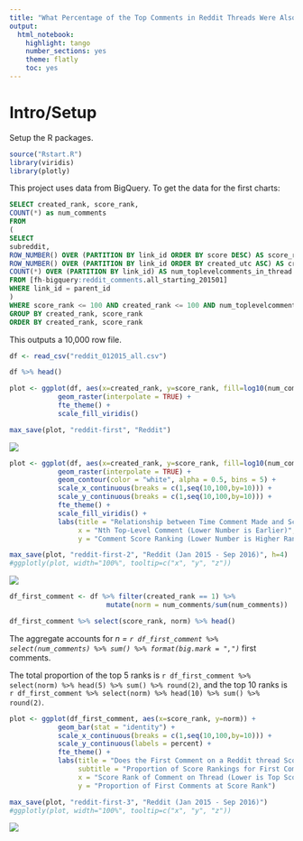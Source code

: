 ```yaml
---
title: "What Percentage of the Top Comments in Reddit Threads Were Also the 1st Comment?"
output: 
  html_notebook: 
    highlight: tango
    number_sections: yes
    theme: flatly
    toc: yes
---
```


# Intro/Setup

Setup the R packages.

```r
source("Rstart.R")
library(viridis)
library(plotly)
```

This project uses data from BigQuery. To get the data for the first charts:

```sql
SELECT created_rank, score_rank,
COUNT(*) as num_comments
FROM
(
SELECT 
subreddit,
ROW_NUMBER() OVER (PARTITION BY link_id ORDER BY score DESC) AS score_rank, 
ROW_NUMBER() OVER (PARTITION BY link_id ORDER BY created_utc ASC) AS created_rank,
COUNT(*) OVER (PARTITION BY link_id) AS num_toplevelcomments_in_thread
FROM [fh-bigquery:reddit_comments.all_starting_201501]
WHERE link_id = parent_id
)
WHERE score_rank <= 100 AND created_rank <= 100 AND num_toplevelcomments_in_thread >= 30
GROUP BY created_rank, score_rank
ORDER BY created_rank, score_rank
```

This outputs a 10,000 row file.

```r
df <- read_csv("reddit_012015_all.csv")

df %>% head()
```

```r
plot <- ggplot(df, aes(x=created_rank, y=score_rank, fill=log10(num_comments))) +
            geom_raster(interpolate = TRUE) +
            fte_theme() +
            scale_fill_viridis()

max_save(plot, "reddit-first", "Reddit")
```

![](reddit-first.png)

```r
plot <- ggplot(df, aes(x=created_rank, y=score_rank, fill=log10(num_comments), z=log10(num_comments))) +
            geom_raster(interpolate = TRUE) +
            geom_contour(color = "white", alpha = 0.5, bins = 5) +
            scale_x_continuous(breaks = c(1,seq(10,100,by=10))) +
            scale_y_continuous(breaks = c(1,seq(10,100,by=10))) +
            fte_theme() +
            scale_fill_viridis() +
            labs(title = "Relationship between Time Comment Made and Score on Reddit",
                 x = "Nth Top-Level Comment (Lower Number is Earlier)",
                 y = "Comment Score Ranking (Lower Number is Higher Rank)")

max_save(plot, "reddit-first-2", "Reddit (Jan 2015 - Sep 2016)", h=4)
#ggplotly(plot, width="100%", tooltip=c("x", "y", "z"))
```

![](reddit-first-2.png)

```r
df_first_comment <- df %>% filter(created_rank == 1) %>%
                        mutate(norm = num_comments/sum(num_comments))

df_first_comment %>% select(score_rank, norm) %>% head()
```

The aggregate accounts for *n = `r df_first_comment %>% select(num_comments) %>% sum() %>% format(big.mark = ",")`* first comments.

The total proportion of the top 5 ranks is `r df_first_comment %>% select(norm) %>% head(5) %>% sum() %>% round(2)`, and the top 10 ranks is `r df_first_comment %>% select(norm) %>% head(10) %>% sum() %>% round(2)`.

```r
plot <- ggplot(df_first_comment, aes(x=score_rank, y=norm)) +
            geom_bar(stat = "identity") +
            scale_x_continuous(breaks = c(1,seq(10,100,by=10))) +
            scale_y_continuous(labels = percent) +
            fte_theme() +
            labs(title = "Does the First Comment on a Reddit thread Score Best",
                 subtitle = "Proportion of Score Rankings for First Comment",
                 x = "Score Rank of Comment on Thread (Lower is Top Score)",
                 y = "Proportion of First Comments at Score Rank")

max_save(plot, "reddit-first-3", "Reddit (Jan 2015 - Sep 2016)")
#ggplotly(plot, width="100%", tooltip=c("x", "y", "z"))
```
![](reddit-first-3.png)